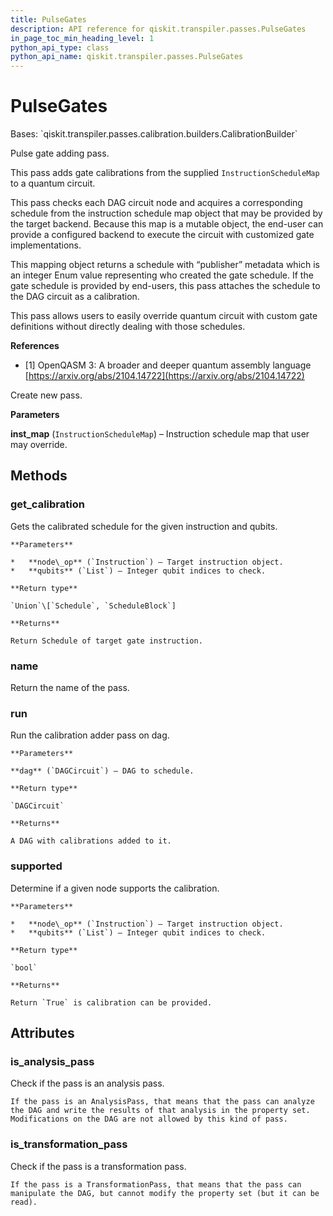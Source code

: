 ```yaml
---
title: PulseGates
description: API reference for qiskit.transpiler.passes.PulseGates
in_page_toc_min_heading_level: 1
python_api_type: class
python_api_name: qiskit.transpiler.passes.PulseGates
---
```


# PulseGates

<Class id="qiskit.transpiler.passes.PulseGates" isDedicatedPage={true} github="https://github.com/qiskit/qiskit/tree/stable/0.20/qiskit/transpiler/passes/calibration/builders.py" signature="PulseGates(inst_map)" modifiers="class">
  Bases: `qiskit.transpiler.passes.calibration.builders.CalibrationBuilder`

  Pulse gate adding pass.

  This pass adds gate calibrations from the supplied `InstructionScheduleMap` to a quantum circuit.

  This pass checks each DAG circuit node and acquires a corresponding schedule from the instruction schedule map object that may be provided by the target backend. Because this map is a mutable object, the end-user can provide a configured backend to execute the circuit with customized gate implementations.

  This mapping object returns a schedule with “publisher” metadata which is an integer Enum value representing who created the gate schedule. If the gate schedule is provided by end-users, this pass attaches the schedule to the DAG circuit as a calibration.

  This pass allows users to easily override quantum circuit with custom gate definitions without directly dealing with those schedules.

  **References**

  *   \[1] OpenQASM 3: A broader and deeper quantum assembly language [https://arxiv.org/abs/2104.14722](https://arxiv.org/abs/2104.14722)

  Create new pass.

  **Parameters**

  **inst\_map** (`InstructionScheduleMap`) – Instruction schedule map that user may override.

  ## Methods

  <span id="qiskit-transpiler-passes-pulsegates-get-calibration" />

  ### get\_calibration

  <Function id="qiskit.transpiler.passes.PulseGates.get_calibration" signature="PulseGates.get_calibration(node_op, qubits)">
    Gets the calibrated schedule for the given instruction and qubits.

    **Parameters**

    *   **node\_op** (`Instruction`) – Target instruction object.
    *   **qubits** (`List`) – Integer qubit indices to check.

    **Return type**

    `Union`\[`Schedule`, `ScheduleBlock`]

    **Returns**

    Return Schedule of target gate instruction.
  </Function>

  <span id="qiskit-transpiler-passes-pulsegates-name" />

  ### name

  <Function id="qiskit.transpiler.passes.PulseGates.name" signature="PulseGates.name()">
    Return the name of the pass.
  </Function>

  <span id="qiskit-transpiler-passes-pulsegates-run" />

  ### run

  <Function id="qiskit.transpiler.passes.PulseGates.run" signature="PulseGates.run(dag)">
    Run the calibration adder pass on dag.

    **Parameters**

    **dag** (`DAGCircuit`) – DAG to schedule.

    **Return type**

    `DAGCircuit`

    **Returns**

    A DAG with calibrations added to it.
  </Function>

  <span id="qiskit-transpiler-passes-pulsegates-supported" />

  ### supported

  <Function id="qiskit.transpiler.passes.PulseGates.supported" signature="PulseGates.supported(node_op, qubits)">
    Determine if a given node supports the calibration.

    **Parameters**

    *   **node\_op** (`Instruction`) – Target instruction object.
    *   **qubits** (`List`) – Integer qubit indices to check.

    **Return type**

    `bool`

    **Returns**

    Return `True` is calibration can be provided.
  </Function>

  ## Attributes

  ### is\_analysis\_pass

  <Attribute id="qiskit.transpiler.passes.PulseGates.is_analysis_pass">
    Check if the pass is an analysis pass.

    If the pass is an AnalysisPass, that means that the pass can analyze the DAG and write the results of that analysis in the property set. Modifications on the DAG are not allowed by this kind of pass.
  </Attribute>

  ### is\_transformation\_pass

  <Attribute id="qiskit.transpiler.passes.PulseGates.is_transformation_pass">
    Check if the pass is a transformation pass.

    If the pass is a TransformationPass, that means that the pass can manipulate the DAG, but cannot modify the property set (but it can be read).
  </Attribute>
</Class>

